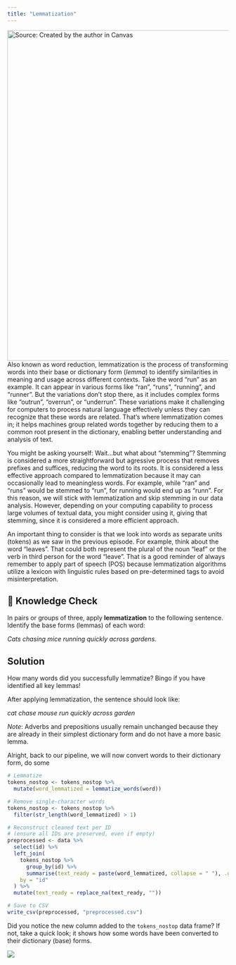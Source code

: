 ```yaml
---
title: "Lemmatization"
---
```


![Source: Created by the author in Canvas](images/lemmatization.png){width="750"} Also known as word reduction, lemmatization is the process of transforming words into their base or dictionary form (*lemma*) to identify similarities in meaning and usage across different contexts. Take the word "run" as an example. It can appear in various forms like "ran", "runs", "running", and "runner". But the variations don’t stop there, as it includes complex forms like "outrun", "overrun", or "underrun". These variations make it challenging for computers to process natural language effectively unless they can recognize that these words are related. That’s where lemmatization comes in; it helps machines group related words together by reducing them to a common root present in the dictionary, enabling better understanding and analysis of text.

You might be asking yourself: Wait...but what about "stemming"? Stemming is considered a more straightforward but agressive process that removes prefixes and suffices, reducing the word to its roots. It is considered a less effective approach compared to lemmatization because it may can occasionally lead to meaningless words. For example, while "ran" and "runs" would be stemmed to "run", for running would end up as "runn". For this reason, we will stick with lemmatization and skip stemming in our data analysis. However, depending on your computing capability to process large volumes of textual data, you might consider using it, giving that stemming, since it is considered a more efficient approach.

An important thing to consider is that we look into words as separate units (tokens) as we saw in the previous episode. For example, think about the word "leaves". That could both represent the plural of the noun "leaf" or the verb in third person for the word "leave". That is a good reminder of always remember to apply part of speech (POS) because lemmatization algorithms utilize a lexicon with linguistic rules based on pre-determined tags to avoid misinterpretation.

::: {.callout-note icon="false"}
## 🧠 Knowledge Check

In pairs or groups of three, apply **lemmatization** to the following sentence. Identify the base forms (lemmas) of each word:

*Cats chasing mice running quickly across gardens.*

::: {.callout-note icon="false" collapse="true"}
## Solution

How many words did you successfully lemmatize? Bingo if you have identified all key lemmas!

After applying lemmatization, the sentence should look like:

*cat chase mouse run quickly across garden*

*Note*: Adverbs and prepositions usually remain unchanged because they are already in their simplest dictionary form and do not have a more basic lemma.
:::
:::

Alright, back to our pipeline, we will now convert words to their dictionary form, do some

``` r
# Lemmatize
tokens_nostop <- tokens_nostop %>%
  mutate(word_lemmatized = lemmatize_words(word))

# Remove single-character words
tokens_nostop <- tokens_nostop %>%
  filter(str_length(word_lemmatized) > 1)

# Reconstruct cleaned text per ID 
# (ensure all IDs are preserved, even if empty)
preprocessed <- data %>%
  select(id) %>%
  left_join(
    tokens_nostop %>%
      group_by(id) %>%
      summarise(text_ready = paste(word_lemmatized, collapse = " "), .groups = "drop"),
    by = "id"
  ) %>%
  mutate(text_ready = replace_na(text_ready, ""))

# Save to CSV
write_csv(preprocessed, "preprocessed.csv")
```

Did you notice the new column added to the `tokens_nostop` data frame? If not, take a quick look; it shows how some words have been converted to their dictionary (base) forms.

![](images/lemma-results.png)
